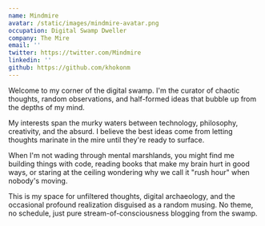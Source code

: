```yaml
---
name: Mindmire
avatar: /static/images/mindmire-avatar.png
occupation: Digital Swamp Dweller
company: The Mire
email: ''
twitter: https://twitter.com/Mindmire
linkedin: ''
github: https://github.com/khokonm
---
```


Welcome to my corner of the digital swamp. I'm the curator of chaotic thoughts, random observations, and half-formed ideas that bubble up from the depths of my mind.

My interests span the murky waters between technology, philosophy, creativity, and the absurd. I believe the best ideas come from letting thoughts marinate in the mire until they're ready to surface.

When I'm not wading through mental marshlands, you might find me building things with code, reading books that make my brain hurt in good ways, or staring at the ceiling wondering why we call it "rush hour" when nobody's moving.

This is my space for unfiltered thoughts, digital archaeology, and the occasional profound realization disguised as a random musing. No theme, no schedule, just pure stream-of-consciousness blogging from the swamp.

